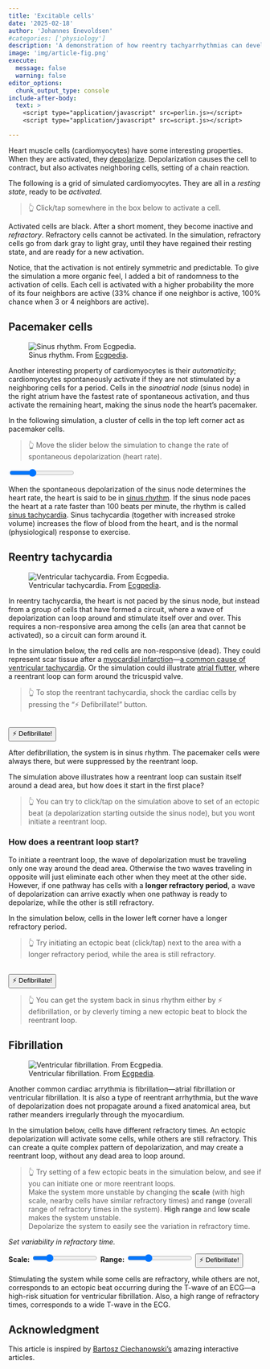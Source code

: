 ```yaml
---
title: 'Excitable cells'
date: '2025-02-18'
author: 'Johannes Enevoldsen'
#categories: ['physiology']
description: 'A demonstration of how reentry tachyarrhythmias can develop in a system of excitable cells.'
image: 'img/article-fig.png'
execute: 
  message: false
  warning: false
editor_options: 
  chunk_output_type: console
include-after-body:
  text: >
    <script type="application/javascript" src=perlin.js></script>
    <script type="application/javascript" src=script.js></script>

---
```


Heart muscle cells (cardiomyocytes) have some interesting properties. When they are activated, they [depolarize](https://en.wikipedia.org/wiki/Depolarization). Depolarization causes the cell to contract, but also activates neighboring cells, setting of a chain reaction.

The following is a grid of simulated cardiomyocytes. They are all in a *resting state*, ready to be *activated*. 

> 👆️ Click/tap somewhere in the box below to activate a cell.

<div class="simcontainer">
<canvas id="sim_tiny" width="500" height="500"></canvas>
</div>

Activated cells are black. After a short moment, they become inactive and *refractory*. Refractory cells cannot be activated. In the simulation, refractory cells go from dark gray to light gray, until they have regained their resting state, and are ready for a new activation.

Notice, that the activation is not entirely symmetric and predictable. To give the simulation a more organic feel, I added a bit of randomness to the activation of cells. Each cell is activated with a higher probability the more of its four neighbors are active (33% chance if one neighbor is active, 100% chance when 3 or 4 neighbors are active).

## Pacemaker cells

![Sinus rhythm. From [Ecgpedia](https://ecgpedia.org).](img/sinus.jpg)

Another interesting property of cardiomyocytes is their *automaticity*; cardiomyocytes spontaneously activate if they are not stimulated by a neighboring cells for a period. Cells in the *sinoatrial node* (sinus node) in the right atrium have the fastest rate of spontaneous activation, and thus activate the remaining heart, making the sinus node the heart's pacemaker.

In the following simulation, a cluster of cells in the top left corner act as pacemaker cells. 

> 👆️ Move the slider below the simulation to change the rate of spontaneous depolarization (heart rate).

<div class="simcontainer">
<canvas id="sim_pace" width="500" height="500"></canvas>
<div class="slidercontainer">
  <input type="range" min="40" max="100" value="60" class="slider" id="slider_sim_pace">
</div>
</div>

When the spontaneous depolarization of the sinus node determines the heart rate, the heart is said to be in [sinus rhythm](https://en.wikipedia.org/wiki/Sinus_rhythm). If the sinus node paces the heart at a rate faster than 100 beats per minute, the rhythm is called [sinus tachycardia](https://en.wikipedia.org/wiki/Sinus_tachycardia). Sinus tachycardia (together with increased stroke volume) increases the flow of blood from the heart, and is the normal (physiological) response to exercise. 

## Reentry tachycardia

![Ventricular tachycardia. From [Ecgpedia](https://ecgpedia.org).](img/VT.jpeg)

In reentry tachycardia, the heart is not paced by the sinus node, but instead from a group of cells that have formed a circuit, where a wave of depolarization can loop around and stimulate itself over and over. This requires a non-responsive area among the cells (an area that cannot be activated), so a circuit can form around it.

In the simulation below, the red cells are non-responsive (dead). They could represent scar tissue after a [myocardial infarction](https://en.wikipedia.org/wiki/Myocardial_infarction)---[a common cause of ventricular tachycardia](https://pmc.ncbi.nlm.nih.gov/articles/PMC2744510/). Or the simulation could illustrate [atrial flutter](https://en.wikipedia.org/wiki/Atrial_flutter), where a reentrant loop can form around the tricuspid valve. 

> 👆️ To stop the reentrant tachycardia, shock the cardiac cells by pressing the "⚡️ Defibrillate!" button. 

<div class="simcontainer">
<canvas id="sim_reentry1" width="500" height="500"></canvas>
<br>
<button type="button" id="button_reentry1" class="btn btn-primary">⚡️ Defibrillate!</button>
</div>

After defibrillation, the system is in sinus rhythm. The pacemaker cells were always there, but were suppressed by the reentrant loop.

The simulation above illustrates how a reentrant loop can sustain itself around a dead area, but how does it start in the first place?

> 👆️ You can try to click/tap on the simulation above to set of an ectopic beat (a depolarization starting outside the sinus node), but you wont initiate a reentrant loop.

### How does a reentrant loop start?

To initiate a reentrant loop, the wave of depolarization must be traveling only one way around the dead area. Otherwise the two waves traveling in opposite will just eliminate each other when they meet at the other side. However, if one pathway has cells with a **longer refractory period**, a wave of depolarization can arrive exactly when one pathway is ready to depolarize, while the other is still refractory.

In the simulation below, cells in the lower left corner have a longer refractory period.

> 👆️ Try initiating an ectopic beat (click/tap) next to the area with a longer refractory period, while the area is still refractory.

<div class="simcontainer">
<canvas id="sim_reentry2" width="500" height="500"></canvas>
<br>
<button type="button" id="button_reentry2" class="btn btn-primary">⚡️ Defibrillate!</button>
</div>

> 👆️ You can get the system back in sinus rhythm either by ⚡️ defibrillation, or by cleverly timing a new ectopic beat to block the reentrant loop.

## Fibrillation

![Ventricular fibrillation. From [Ecgpedia](https://ecgpedia.org).](img/Ventricular_Fibrillation.svg)

Another common cardiac arrythmia is fibrillation---atrial fibrillation or ventricular fibrillation. It is also a type of reentrant arrhythmia, but the wave of depolarization does not propagate around a fixed anatomical area, but rather meanders irregularly through the myocardium.

In the simulation below, cells have different refractory times. An ectopic depolarization will activate some cells, while others are still refractory. This can create a quite complex pattern of depolarization, and may create a reentrant loop, without any dead area to loop around.

> 👆️ Try setting of a few ectopic beats in the simulation below, and see if you can initiate one or more reentrant loops.  
Make the system more unstable by changing the **scale** (with high scale, nearby cells have similar refractory times) and **range** (overall range of refractory times in the system). **High range** and **low scale** makes the system unstable.  
Depolarize the system to easily see the variation in refractory time.

<div class="simcontainer">
<canvas id="sim_afib" width="500" height="500"></canvas>
<div class="slidercontainer">

*Set variability in refractory time.*

**Scale:** <input type="range" min="15" max="80" value="30" class="slider" id="slider_afib_scale">
**Range:** <input type="range" min="0" max="100" value="30" class="slider" id="slider_afib_percent">
<button type="button" id="button_afib" class="btn btn-primary">⚡️ Defibrillate!</button>
</div>
</div>

Stimulating the system while some cells are refractory, while others are not, corresponds to an ectopic beat occurring during the T-wave of an ECG---a high-risk situation for ventricular fibrillation. Also, a high range of refractory times, corresponds to a wide T-wave in the ECG.


## Acknowledgment

This article is inspired by [Bartosz Ciechanowski's](https://ciechanow.ski/) amazing interactive articles. 


